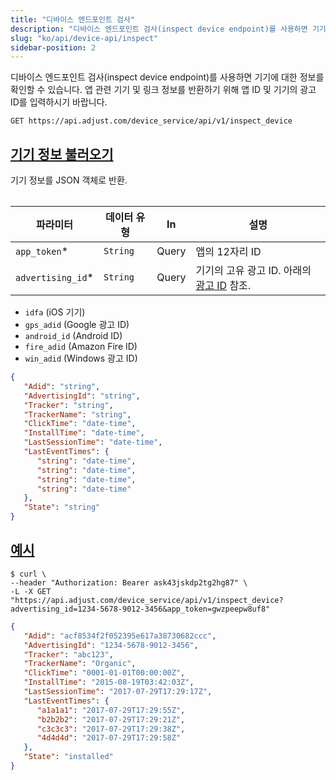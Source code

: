 ```yaml
---
title: "디바이스 엔드포인트 검사"
description: "디바이스 엔드포인트 검사(inspect device endpoint)를 사용하면 기기에 대한 정보를 확인할 수 있습니다. 앱 관련 기기 및 링크 정보를 반환하기 위해 앱 ID 및 기기의 광고 ID를 입력하시기 바랍니다."
slug: "ko/api/device-api/inspect"
sidebar-position: 2
---
```


디바이스 엔드포인트 검사\(inspect device endpoint\)를 사용하면 기기에 대한 정보를 확인할 수 있습니다. 앱 관련 기기 및 링크 정보를 반환하기 위해 앱 ID 및 기기의 광고 ID를 입력하시기 바랍니다.

<CodeBlock title="엔드포인트" highlight="/inspect_device">

```http
GET https://api.adjust.com/device_service/api/v1/inspect_device
```

</CodeBlock>

## [기기 정보 불러오기](fetch-device-information)

기기 정보를 JSON 객체로 반환.

<Table>

| 파라미터           | 데이터 유형 | In    | 설명                                                          |
| ------------------ | ----------- | ----- | ------------------------------------------------------------- |
| `app_token`\*      | `String`    | Query | 앱의 12자리 ID                                                |
| `advertising_id`\* | `String`    | Query | 기기의 고유 광고 ID. 아래의 [광고 ID](#advertising-ids) 참조. |

</Table>
<Accordion title="광고 ID(Advertising IDs)">

-  `idfa` \(iOS 기기\)
-  `gps_adid` \(Google 광고 ID\)
-  `android_id` \(Android ID\)
-  `fire_adid` \(Amazon Fire ID\)
-  `win_adid` \(Windows 광고 ID\)

</Accordion>
<CodeBlock title="응답 형식">

```json
{
   "Adid": "string",
   "AdvertisingId": "string",
   "Tracker": "string",
   "TrackerName": "string",
   "ClickTime": "date-time",
   "InstallTime": "date-time",
   "LastSessionTime": "date-time",
   "LastEventTimes": {
      "string": "date-time",
      "string": "date-time",
      "string": "date-time",
      "string": "date-time"
   },
   "State": "string"
}
```

</CodeBlock>

## [예시](example)

<CodeBlock title="cURL" highlight="advertising_id=1234-5678-9012-3456, app_token=gwzpeepw8uf8">

```console
$ curl \
--header "Authorization: Bearer ask43jskdp2tg2hg87" \
-L -X GET "https://api.adjust.com/device_service/api/v1/inspect_device?advertising_id=1234-5678-9012-3456&app_token=gwzpeepw8uf8"
```

</CodeBlock>
<CodeBlock title="성공적인 응답">

```json
{
   "Adid": "acf8534f2f052395e617a38730682ccc",
   "AdvertisingId": "1234-5678-9012-3456",
   "Tracker": "abc123",
   "TrackerName": "Organic",
   "ClickTime": "0001-01-01T00:00:00Z",
   "InstallTime": "2015-08-19T03:42:03Z",
   "LastSessionTime": "2017-07-29T17:29:17Z",
   "LastEventTimes": {
      "a1a1a1": "2017-07-29T17:29:55Z",
      "b2b2b2": "2017-07-29T17:29:21Z",
      "c3c3c3": "2017-07-29T17:29:38Z",
      "4d4d4d": "2017-07-29T17:29:58Z"
   },
   "State": "installed"
}
```

</CodeBlock>
